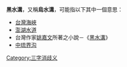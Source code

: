'''黑水溝'''，又稱'''烏水溝'''，可能指以下其中一個意思：
* [[台灣海峽|台灣海峽]]
* [[澎湖水道|澎湖水道]]
* 台灣作家[[姚嘉文|姚嘉文]]所著之小說－《[[黑水溝_(小說)|黑水溝]]》
* [[中琉界沟|中琉界沟]]

{{disambig|Cat=三字亚洲地名消歧义}}
[[Category:三字消歧义|Category:三字消歧义]]